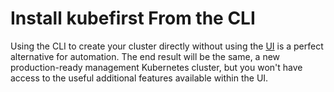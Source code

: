 # Install kubefirst From the CLI

Using the CLI to create your cluster directly without using the [UI](./ui) is a perfect alternative for automation. The end result will be the same, a new production-ready management Kubernetes cluster, but you won't have access to the useful additional features available within the UI.
